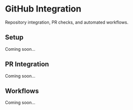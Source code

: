 # GitHub Integration

Repository integration, PR checks, and automated workflows.

## Setup

Coming soon...

## PR Integration

Coming soon...

## Workflows

Coming soon...
